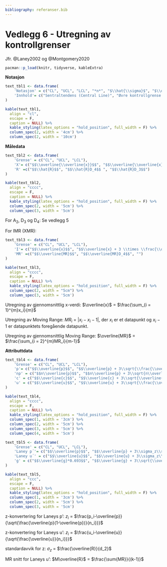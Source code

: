 ```yaml
---
bibliography: referanser.bib 
---
```


# Vedlegg 6 - Utregning av kontrollgrenser{.unnumbered}

Jfr. @Laney2002 og @Montgomery2020

```r
pacman::p_load(knitr, tidyverse, kableExtra)
```


**Notasjon**

```r

text_tbl1 <- data.frame(
    'Notasjon' = c("CL", "UCL", "LCL", "*n*", "$\\hat{\\sigma}$", "$\\overline{x}$", "$\\overline{\\overline{x}}$", "*R*", "$\\hat{R}$", "USL", "LSL"),
    'Innhold'= c("Sentraltendens (Central Line)", "Øvre kontrollgrense (Upper Control Limit)", "Nedre kontrollgrense (Lower Control Limit)", "Utvalgsstørrelse", "Standardavvik i prosessen", "Gjennomsnitt av målinger", "Gjennomsnitt av gjennomsnitt", "Spenn (Range)", "Gjennomsnitt av spenn (Average of Range)", "Øvre spesifiseringsgrense (Upper Specification Limit)", "Nedre spesifiseringsgrense (Lower Specification Limit)")
)

kable(text_tbl1, 
  align = "cl",
  escape = F, 
  caption = NULL) %>%
  kable_styling(latex_options = "hold_position", full_width = F) %>%
  column_spec(2, width = '4cm') %>%
  column_spec(2, width = '10cm')
```


**Måledata**

```r

text_tbl2 <- data.frame(
    'Grense' = c("CL", "UCL", "LCL"),
    'X'= c("$$\\overline{\\overline{x}}$$", "$$\\overline{\\overline{x}} + A_2\\hat{R}$$","$$\\overline{\\overline{x}} - A_2\\hat{R}$$"),
    'R' =c("$$\\hat{R}$$", "$$\\hat{R}D_4$$ ", "$$\\hat{R}D_3$$")
)

kable(text_tbl2, 
  align = "cccc",
  escape = F, 
  caption = NULL) %>%
  kable_styling(latex_options = "hold_position", full_width = F) %>%
  column_spec(2, width = '5cm') %>%
  column_spec(3, width = '5cm')
```
For A~2~, D~3~ og D~4~: Se vedlegg 5

For IMR (XMR):

```r

text_tbl3 <- data.frame(
    'Grense' = c("CL", "UCL", "LCL"),
    'I'= c("$$\\overline{x}$$", "$$\\overline{x} + 3 \\times \\frac{\\overline{MR}}{d_2}$$", "$$\\overline{x} - 3 \\times \\frac{\\overline{MR}}{d_2}$$"),
    'MR' =c("$$\\overline{MR}$$", "$$\\overline{MR}D_4$$", "")
)

kable(text_tbl3, 
  align = "cccc",
  escape = F, 
  caption = NULL) %>%
  kable_styling(latex_options = "hold_position", full_width = F) %>%
  column_spec(2, width = "5cm") %>%
  column_spec(3, width = '5cm')
```

Utregning av gjennomsnittlig x-verdi: $\overline{x}$ = $\frac{\sum_{i = 1}^{m}x_i}{m}$   

Utregning av Moving Range: $MR_i$ = $|x_i-x_i-1|$, der $x_i$ er et datapunkt og $x_i-1$ er datapunktets foregående datapunkt.

Utregning av gjennomsnittlig Moving Range: $\overline{MR}$ = $\frac{\sum_{i = 2}^{m}MR_i}{m-1}$

**Attributtdata**

```r

text_tbl4 <- data.frame(
    'Grense' = c("CL", "UCL", "LCL"),
    'p'= c("$$\\overline{p}$$", "$$\\overline{p} + 3\\sqrt{\\frac{\\overline{p}(1-\\overline{p})}{n}}$$", "$$\\overline{p} - 3\\sqrt{\\frac{\\overline{p}(1-\\overline{p})}{n}}$$"),
    'np' = c("$$n\\overline{p}$$", "$$n\\overline{p} + 3\\sqrt{n\\overline{p}(1-\\overline{p})}$$", "$$n\\overline{p} - 3\\sqrt{n\\overline{p}(1-\\overline{p})}$$"),
    'c' = c("$$\\overline{c}$$", "$$\\overline{c} + 3\\sqrt{\\overline{c}}$$", "$$\\overline{c} - 3\\sqrt{\\overline{c}}$$"),
    'u' = c("$$\\overline{u}$$", "$$\\overline{u} + 3\\sqrt{\\frac{\\overline{u}}{n}}$$", "$$\\overline{u} - 3\\sqrt{\\frac{\\overline{u}}{n}}$$")
)

kable(text_tbl4, 
  align = "cccc",
  escape = F, 
  caption = NULL) %>%
  kable_styling(latex_options = "hold_position", full_width = F) %>%
  column_spec(1, width = '3cm') %>%
  column_spec(2, width = '5cm') %>%
  column_spec(3, width = '5cm') %>%
  column_spec(4, width = '5cm')
```

```r

text_tbl5 <- data.frame(
    'Grense' = c("CL", "UCL", "LCL"),
    'Laney p´'= c("$$\\overline{p}$$", "$$\\overline{p} + 3\\sigma_z\\sqrt{\\frac{\\overline{p}(1-\\overline{p})}{n_i}}$$", "$$\\overline{p} - 3\\sigma_z\\sqrt{\\frac{\\overline{p}(1-\\overline{p})}{n_i}}$$"),
    'Laney u´' = c("$$\\overline{u}$$", "$$\\overline{u} + 3\\sigma_z\\sqrt{\\frac{\\overline{u}}{n_i}}$$", "$$\\overline{u} - 3\\sigma_z\\sqrt{\\frac{\\overline{u}}{n_i}}$$"),
    'g' = c("$$\\overline{g}*0.693$$", "$$\\overline{g} + 3\\sqrt{\\overline{g}(\\overline{g}+1)}$$", "$$\\overline{g} - 3\\sqrt{\\overline{g}(\\overline{g}+1)}$$")
)

kable(text_tbl5, 
  align = "ccc",
  escape = F, 
  caption = NULL) %>%
  kable_styling(latex_options = "hold_position", full_width = F) %>%
  column_spec(1, width = '3cm') %>%
  column_spec(2, width = '5cm') %>%
  column_spec(3, width = '5cm')
```

z-konvertering for Laneys p’: $z_i$ = $\frac{p_i-\overline{p}}{\sqrt{\frac{\overline{p}(1-\overline{p})}{n_i}}}$

z-konvertering for Laneys u’: $z_i$ = $\frac{u_i-\overline{u}}{\sqrt{\frac{\overline{u}}{n_i}}}$

standardavvik for z: $\sigma_z$ = $\frac{\overline{R}}{d_2}$

MR snitt for Laneys u’: $M\overline{R}$ = $\frac{\sum{MR}}{(k-1)}$


